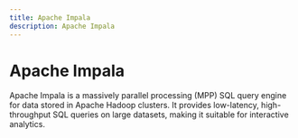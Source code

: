 ```yaml
---
title: Apache Impala
description: Apache Impala
---
```


# Apache Impala
Apache Impala is a massively parallel processing (MPP) SQL query engine for data stored in Apache Hadoop clusters. It provides low-latency, high-throughput SQL queries on large datasets, making it suitable for interactive analytics.